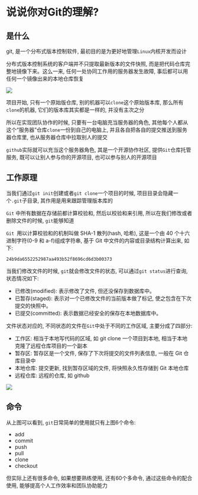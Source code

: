 # 说说你对Git的理解? 

## 是什么

git, 是一个分布式版本控制软件, 最初目的是为更好地管理`Linux`内核开发而设计

分布式版本控制系统的客户端并不只提取最新版本的文件快照, 而是把代码仓库完整地镜像下来。这么一来, 任何一处协同工作用的服务器发生故障, 事后都可以用任何一个镜像出来的本地仓库恢复

![](https://static.vue-js.com/29240f40-f79c-11eb-991d-334fd31f0201.png)

项目开始, 只有一个原始版仓库, 别的机器可以`clone`这个原始版本库, 那么所有`clone`的机器, 它们的版本库其实都是一样的, 并没有主次之分

所以在实现团队协作的时候, 只要有一台电脑充当服务器的角色, 其他每个人都从这个“服务器”仓库`clone`一份到自己的电脑上, 并且各自把各自的提交推送到服务器仓库里, 也从服务器仓库中拉取别人的提交

`github`实际就可以充当这个服务器角色, 其是一个开源协作社区, 提供`Git`仓库托管服务, 既可以让别人参与你的开源项目, 也可以参与别人的开源项目

## 工作原理

当我们通过`git init`创建或者`git clone`一个项目的时候, 项目目录会隐藏一个`.git`子目录, 其作用是用来跟踪管理版本库的

`Git` 中所有数据在存储前都计算校验和, 然后以校验和来引用, 所以在我们修改或者删除文件的时候, `git`能够知道

`Git `用以计算校验和的机制叫做 SHA-1 散列(hash, 哈希),  这是一个由 40 个十六进制字符(0-9 和 a-f)组成字符串, 基于 Git 中文件的内容或目录结构计算出来, 如下: 

```text
24b9da6552252987aa493b52f8696cd6d3b00373
```

当我们修改文件的时候, `git`就会修改文件的状态, 可以通过`git status`进行查询, 状态情况如下: 

- 已修改(modified): 表示修改了文件, 但还没保存到数据库中。
- 已暂存(staged): 表示对一个已修改文件的当前版本做了标记, 使之包含在下次提交的快照中。
- 已提交(committed): 表示数据已经安全的保存在本地数据库中。

文件状态对应的, 不同状态的文件在` Git `中处于不同的工作区域, 主要分成了四部分: 

- 工作区: 相当于本地写代码的区域, 如 git clone 一个项目到本地, 相当于本地克隆了远程仓库项目的一个副本
- 暂存区: 暂存区是一个文件, 保存了下次将提交的文件列表信息, 一般在 Git 仓库目录中
- 本地仓库: 提交更新, 找到暂存区域的文件, 将快照永久性存储到 Git 本地仓库
- 远程仓库: 远程的仓库, 如 github

![](https://static.vue-js.com/3273c9a0-f79c-11eb-bc6f-3f06e1491664.png)

## 命令

从上图可以看到, `git`日常简单的使用就只有上图6个命令: 

- add
- commit 
- push
- pull
- clone
- checkout

但实际上还有很多命令, 如果想要熟练使用, 还有60个多命令, 通过这些命令的配合使用, 能够提高个人工作效率和团队协助能力
